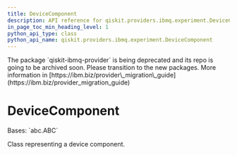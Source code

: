 ```yaml
---
title: DeviceComponent
description: API reference for qiskit.providers.ibmq.experiment.DeviceComponent
in_page_toc_min_heading_level: 1
python_api_type: class
python_api_name: qiskit.providers.ibmq.experiment.DeviceComponent
---
```


<Admonition title="Warning" type="caution">
  The package `qiskit-ibmq-provider` is being deprecated and its repo is going to be archived soon. Please transition to the new packages. More information in [https://ibm.biz/provider\_migration\_guide](https://ibm.biz/provider_migration_guide)
</Admonition>

# DeviceComponent

<Class id="qiskit.providers.ibmq.experiment.DeviceComponent" github="https://github.com/qiskit/qiskit-ibmq-provider/tree/stable/0.20/qiskit/providers/ibmq/experiment/device_component.py" signature="DeviceComponent">
  Bases: `abc.ABC`

  Class representing a device component.
</Class>

